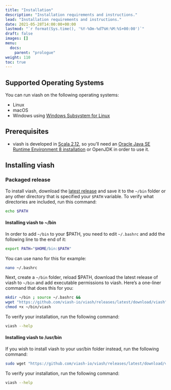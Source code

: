 ```yaml
---
title: "Installation"
description: "Installation requirements and instructions."
lead: "Installation requirements and instructions."
date: 2021-05-28T14:00:00+00:00
lastmod: "`r format(Sys.time(), '%Y-%Om-%dT%H:%M:%S+00:00')`"
draft: false
images: []
menu:
  docs:
    parent: "prologue"
weight: 110
toc: true
---
```



## Supported Operating Systems

You can run viash on the following operating systems:

- Linux
- macOS
- Windows using [Windows Subsystem for Linux](https://docs.microsoft.com/en-us/windows/wsl/install-win10)

## Prerequisites

- viash is developed in [Scala 2.12](https://www.scala-lang.org/), so you'll need an [Oracle Java SE Runtime Environment 8 installation](https://www.oracle.com/java/technologies/javase-jre8-downloads.html) or OpenJDK in order to use it.

## Installing viash

### Packaged release

To install viash, download the [latest release](https://github.com/viash-io/viash/releases/latest) and save it to the `~/bin` folder or any other directory that is specified your `$PATH` variable. To verify what directories are included, run this command:

```bash
echo $PATH
```

#### Installing viash to ~/bin 

In order to add `~/bin` to your $PATH, you need to edit `~/.bashrc` and add the following line to the end of it: 

```bash
export PATH="$HOME/bin:$PATH"
```

You can use nano for this for example:

```bash
nano ~/.bashrc
```

Next, create a `~/bin` folder, reload $PATH, download the latest release of viash to `~/bin` and add executable permissions to viash.
Here's a one-liner command that does this for you:

```bash
mkdir ~/bin ; source ~/.bashrc &&
wget "https://github.com/viash-io/viash/releases/latest/download/viash" -O ~/bin/viash &&
chmod +x ~/bin/viash
```

To verify your installation, run the following command:

```bash
viash --help
```

#### Installing viash to /usr/bin

If you wish to install viash to your usr/bin folder instead, run the following command:

```bash
sudo wget "https://github.com/viash-io/viash/releases/latest/download/viash" -O /usr/bin/viash
```

To verify your installation, run the following command:

```bash
viash --help
```

